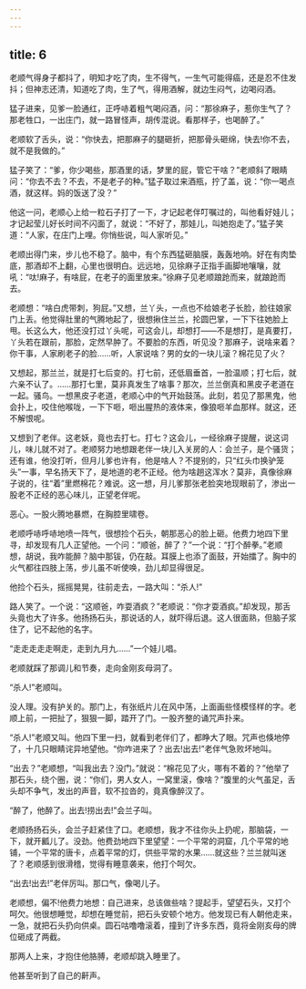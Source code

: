 ```yaml
---
---
---
```

title: 6
---



老顺气得身子都抖了，明知才吃了肉，生不得气，一生气可能得癌，还是忍不住发抖；但神志还清，知道吃了肉，生了气，得用酒解，就边生闷气，边喝闷酒。

猛子进来，见爹一脸通红，正呼哧着粗气喝闷酒，问：“那徐麻子，惹你生气了？那老牲口，一出庄门，就一路冒怪声，胡传混说。看那样子，也喝醉了。”

老顺软了舌头，说：“你快去，把那麻子的腿砸折，把那骨头砸绵，快去!你不去，就不是我做的。”

猛子笑了：“爹，你少喝些，那酒里的话，梦里的屁，管它干啥？”老顺斜了眼睛问：“你去不去？不去，不是老子的种。”猛子取过来酒瓶，拧了盖，说：“你一喝点酒，就这样。妈的饭送了没？”

他这一问，老顺心上给一粒石子打了一下，才记起老伴叮嘱过的，叫他看好娃儿；才记起莹儿好长时间不闪面了，就说：“不好了，那娃儿，叫她抱走了。”猛子笑道：“人家，在庄门上哩。你悄些说，叫人家听见。”

老顺出得门来，步儿也不稳了。脑中，有个东西猛砸脑膜，轰轰地响。好在有肉垫底，那酒却不上翻，心里也很明白。远远地，见徐麻子正指手画脚地嚷嚷，就吼：“呔!麻子，有啥屁，在老子的面里放来。”徐麻子见老顺踉跄而来，就踉跄而去。

老顺想：“啥白虎带刺，狗屁。”又想，兰丫头，一点也不给娘老子长脸，脸往娘家门上丢。他觉得肚里的气腾地起了，很想揪住兰兰，抡圆巴掌，一下下往她脸上甩。长这么大，他还没打过丫头呢，可这会儿，却想打——不是想打，是真要打，丫头若在跟前，那脸，定然早肿了。不要脸的东西，听见没？那麻子，说啥来着？你干事，人家刷老子的脸……听，人家说啥？男的女的一块儿滚？棉花见了火？

又想起，那兰兰，就是打七后变的。打七前，还低眉垂首，一脸温顺；打七后，就六亲不认了。……那打七里，莫非真发生了啥事？那次，兰兰倒真和黑皮子老道在一起。骚鸟。一想黑皮子老道，老顺心中的气开始鼓荡。此刻，若见了那黑鬼，他会扑上，咬住他喉咙，一下下咂，咂出腥热的液体来，像狼咂羊血那样。就这，还不解恨呢。

又想到了老伴。这老妖，竟也去打七。打七？这会儿，一经徐麻子提醒，说这词儿，味儿就不对了。老顺努力地想跟老伴一块儿入关房的人：会兰子，是个骚货；还有谁，他没打听，但月儿爹也许有，他是啥人？不提别的，只“红头巾换驴笼头”一事，早名扬天下了，是地道的老不正经。他为啥趟这浑水？莫非，真像徐麻子说的，往“着”里燃棉花？难说。这一想，月儿爹那张老脸突地现眼前了，渗出一股老不正经的恶心味儿，正望老伴呢。

恶心。一股火腾地暴燃，在胸腔里啸卷。

老顺呼哧呼哧地喷一阵气，很想捡个石头，朝那恶心的脸上砸。他费力地四下里寻，却发现有几人正望他。一个问：“顺爸，醉了？”一个说：“打个醉拳。”老顺想，胡说，我咋能醉？脑中那钹，仍在敲。耳膜上也添了面鼓，开始擂了。胸中的火气都往四肢上荡，步儿虽不听使唤，劲儿却显得很足。

他捡个石头，摇摇晃晃，往前走去，一路大叫：“杀人!”

路人笑了。一个说：“这顺爸，咋耍酒疯？”老顺说：“你才耍酒疯。”却发现，那舌头竟也大了许多。他扬扬石头，那说话的人，就吓得后退。这人很面熟，但脑子浆住了，记不起他的名字。

“走走走走走啊走，走到九月九……”一个娃儿唱。

老顺就踩了那调儿和节奏，走向金刚亥母洞了。

“杀人!”老顺叫。

没人理。没有护关的。那门上，有张纸片儿在风中荡，上面画些怪模怪样的字。老顺上前，一把扯了，狠狠一脚，踏开了门。一股齐整的诵咒声扑来。

“杀人!”老顺又叫。他四下里一扫，就看到老伴们了，都睁大了眼。咒声也倏地停了，十几只眼睛诧异地望他。“你咋进来了？出去!出去!”老伴气急败坏地叫。

“出去？”老顺想，“叫我出去？没门。”就说：“棉花见了火，哪有不着的？”他举了那石头，绕个圈，说：“你们，男人女人，一窝里滚，像啥？”腹里的火气虽足，舌头却不争气，发出的声音，软不拉沓的，竟真像醉汉了。

“醉了，他醉了。出去!捞出去!”会兰子叫。

老顺扬扬石头，会兰子赶紧住了口。老顺想，我才不往你头上扔呢，那脑袋，一下，就开瓤儿了。没劲。他费劲地四下里望望：一个平常的洞窟，几个平常的地铺，一个平常的唐卡，点着平常的灯，供些平常的水果……就这些？兰兰就叫迷了？老顺感到很滑稽，觉得有睡意袭来，他打个呵欠。

“出去!出去!”老伴厉叫。那口气，像喝儿子。

老顺想，偏不!他费力地想：自己进来，总该做些啥？提起手，望望石头，又打个呵欠。他很想睡觉，却想在睡觉前，把石头安顿个地方。他发现已有人朝他走来，一急，就把石头扔向供桌。圆石咕噜噜滚着，撞到了许多东西，竟将金刚亥母的牌位砸成了两截。

那两人上来，才抱住他胳膊，老顺却跳入睡里了。

他甚至听到了自己的鼾声。